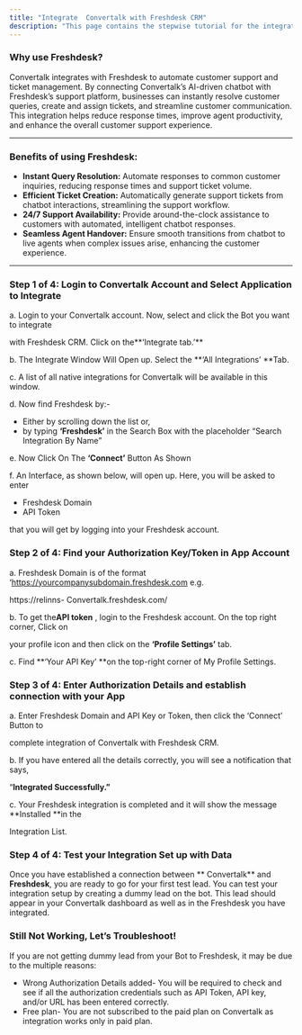 ```yaml
---
title: "Integrate  Convertalk with Freshdesk CRM"
description: "This page contains the stepwise tutorial for the integration with  Convertalk"
---
```


### **Why use Freshdesk?**

 Convertalk integrates with Freshdesk to automate customer support and ticket management. By connecting  Convertalk’s AI-driven chatbot with Freshdesk’s support platform, businesses can instantly resolve customer queries, create and assign tickets, and streamline customer communication. This integration helps reduce response times, improve agent productivity, and enhance the overall customer support experience.

---

### **Benefits of using Freshdesk:**

- **Instant Query Resolution:** Automate responses to common customer inquiries, reducing response times and support ticket volume.
- **Efficient Ticket Creation:** Automatically generate support tickets from chatbot interactions, streamlining the support workflow.
- **24/7 Support Availability:** Provide around-the-clock assistance to customers with automated, intelligent chatbot responses.
- **Seamless Agent Handover:** Ensure smooth transitions from chatbot to live agents when complex issues arise, enhancing the customer experience.

---

### **Step 1 of 4: Login to  Convertalk Account and Select Application to Integrate**

a. Login to your  Convertalk account. Now, select and click the Bot you want to integrate

with Freshdesk CRM. Click on the**‘Integrate tab.’** 

b. The Integrate Window Will Open up. Select the **‘All Integrations’ **Tab.

c. A list of all native integrations for  Convertalk will be available in this window.

d. Now find Freshdesk by:-

- Either by scrolling down the list or,
- by typing **‘Freshdesk’** in the Search Box with the placeholder “Search Integration By Name”

e. Now Click On The **‘Connect’** Button As Shown

f. An Interface, as shown below, will open up. Here, you will be asked to enter

- Freshdesk Domain
- API Token

that you will get by logging into your Freshdesk account.

### **Step 2 of 4: Find your Authorization Key/Token in App Account**

a. Freshdesk Domain is of the format ‘https://yourcompanysubdomain.freshdesk.com e.g.

https://relinns- Convertalk.freshdesk.com/

b. To get the**API token** , login to the Freshdesk account. On the top right corner, Click on

your profile icon and then click on the **‘Profile Settings’** tab.

c. Find **‘Your API Key’ **on the top-right corner of My Profile Settings.

### **Step 3 of 4: Enter Authorization Details and establish connection with your App**

a. Enter Freshdesk Domain and API Key or Token, then click the ‘Connect’ Button to

complete integration of  Convertalk with Freshdesk CRM.

b. If you have entered all the details correctly, you will see a notification that says,

“**Integrated Successfully.”**

c. Your Freshdesk integration is completed and it will show the message **Installed **in the

Integration List.

### **Step 4 of 4: Test your Integration Set up with Data**

Once you have established a connection between ** Convertalk** and **Freshdesk**, you are ready to go for your first test lead. You can test your integration setup by creating a dummy lead on the bot. This lead should appear in your  Convertalk dashboard as well as in the Freshdesk you have integrated.

### **Still Not Working, Let’s Troubleshoot\!**

If you are not getting dummy lead from your Bot to Freshdesk, it may be due to the multiple reasons:

- Wrong Authorization Details added- You will be required to check and see if all the authorization credentials such as API Token, API key, and/or URL has been entered correctly.
- Free plan- You are not subscribed to the paid plan on  Convertalk as integration works only in paid plan.

 
